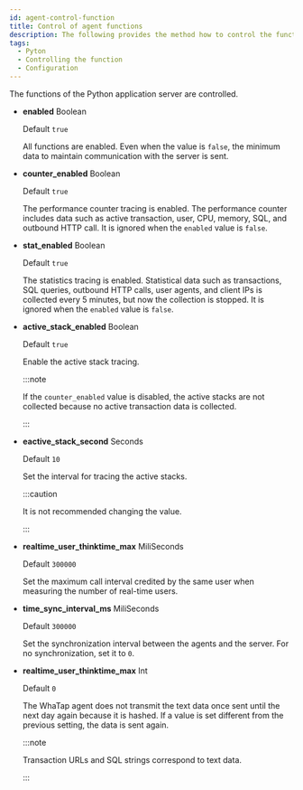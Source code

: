```yaml
---
id: agent-control-function
title: Control of agent functions
description: The following provides the method how to control the functions of the application server.
tags:
  - Pyton
  - Controlling the function
  - Configuration
---
```


The functions of the Python application server are controlled.

- **enabled** <span class='type'>Boolean</span>

  Default `true`

  All functions are enabled. Even when the value is `false`, the minimum data to maintain communication with the server is sent.

- **counter_enabled** <span class='type'>Boolean</span>

  Default `true`

  The performance counter tracing is enabled. The performance counter includes data such as active transaction, user, CPU, memory, SQL, and outbound HTTP call. It is ignored when the `enabled` value is `false`.

- **stat_enabled** <span class='type'>Boolean</span>

  Default `true`

  The statistics tracing is enabled. Statistical data such as transactions, SQL queries, outbound HTTP calls, user agents, and client IPs is collected every 5 minutes, but now the collection is stopped. It is ignored when the `enabled` value is `false`. 

- **active_stack_enabled** <span class='type'>Boolean</span>

  Default `true`

  Enable the active stack tracing.

  :::note

  If the `counter_enabled` value is disabled, the active stacks are not collected because no active transaction data is collected.

  :::

- **eactive_stack_second** <span class='type'>Seconds</span>

  Default `10`

  Set the interval for tracing the active stacks.

  :::caution

  It is not recommended changing the value.

  :::

- **realtime_user_thinktime_max** <span class='type'>MiliSeconds</span>

  Default `300000`

  Set the maximum call interval credited by the same user when measuring the number of real-time users.

- **time_sync_interval_ms** <span class='type'>MiliSeconds</span>

  Default `300000`

  Set the synchronization interval between the agents and the server. For no synchronization, set it to `0`.  

- **realtime_user_thinktime_max** <span class='type'>Int</span>

  Default `0`

  The WhaTap agent does not transmit the text data once sent until the next day again because it is hashed. If a value is set different from the previous setting, the data is sent again.

  :::note

  Transaction URLs and SQL strings correspond to text data.

  :::
